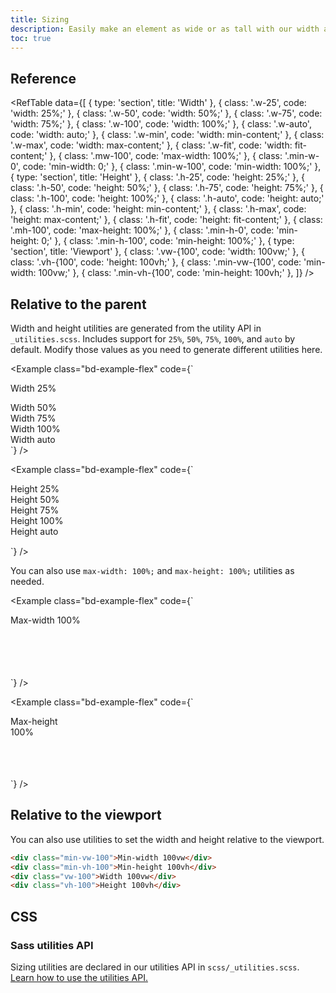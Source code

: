 ```yaml
---
title: Sizing
description: Easily make an element as wide or as tall with our width and height utilities.
toc: true
---
```


## Reference

<RefTable data={[
  {
    type: 'section',
    title: 'Width'
  },
  {
    class: '.w-25',
    code: 'width: 25%;'
  },
  {
    class: '.w-50',
    code: 'width: 50%;'
  },
  {
    class: '.w-75',
    code: 'width: 75%;'
  },
  {
    class: '.w-100',
    code: 'width: 100%;'
  },
  {
    class: '.w-auto',
    code: 'width: auto;'
  },
  {
    class: '.w-min',
    code: 'width: min-content;'
  },
  {
    class: '.w-max',
    code: 'width: max-content;'
  },
  {
    class: '.w-fit',
    code: 'width: fit-content;'
  },
  {
    class: '.mw-100',
    code: 'max-width: 100%;'
  },
  {
    class: '.min-w-0',
    code: 'min-width: 0;'
  },
  {
    class: '.min-w-100',
    code: 'min-width: 100%;'
  },
  {
    type: 'section',
    title: 'Height'
  },
  {
    class: '.h-25',
    code: 'height: 25%;'
  },
  {
    class: '.h-50',
    code: 'height: 50%;'
  },
  {
    class: '.h-75',
    code: 'height: 75%;'
  },
  {
    class: '.h-100',
    code: 'height: 100%;'
  },
  {
    class: '.h-auto',
    code: 'height: auto;'
  },
  {
    class: '.h-min',
    code: 'height: min-content;'
  },
  {
    class: '.h-max',
    code: 'height: max-content;'
  },
  {
    class: '.h-fit',
    code: 'height: fit-content;'
  },
  {
    class: '.mh-100',
    code: 'max-height: 100%;'
  },
  {
    class: '.min-h-0',
    code: 'min-height: 0;'
  },
  {
    class: '.min-h-100',
    code: 'min-height: 100%;'
  },
  {
    type: 'section',
    title: 'Viewport'
  },
  {
    class: '.vw-{100',
    code: 'width: 100vw;'
  },
  {
    class: '.vh-{100',
    code: 'height: 100vh;'
  },
  {
    class: '.min-vw-{100',
    code: 'min-width: 100vw;'
  },
  {
    class: '.min-vh-{100',
    code: 'min-height: 100vh;'
  },
]} />

## Relative to the parent

Width and height utilities are generated from the utility API in `_utilities.scss`. Includes support for `25%`, `50%`, `75%`, `100%`, and `auto` by default. Modify those values as you need to generate different utilities here.

<Example class="bd-example-flex" code={`<div class="w-25 p-3">Width 25%</div>
<div class="w-50 p-3">Width 50%</div>
<div class="w-75 p-3">Width 75%</div>
<div class="w-100 p-3">Width 100%</div>
<div class="w-auto p-3">Width auto</div>`} />

<Example class="bd-example-flex" code={`<div style="height: 100px;">
    <div class="h-25 d-inline-block" style="width: 120px;">Height 25%</div>
    <div class="h-50 d-inline-block" style="width: 120px;">Height 50%</div>
    <div class="h-75 d-inline-block" style="width: 120px;">Height 75%</div>
    <div class="h-100 d-inline-block" style="width: 120px;">Height 100%</div>
    <div class="h-auto d-inline-block" style="width: 120px;">Height auto</div>
  </div>`} />

You can also use `max-width: 100%;` and `max-height: 100%;` utilities as needed.

<Example class="bd-example-flex" code={`<div style="width: 50%; height: 100px;">
    <div class="mw-100" style="width: 200%;">Max-width 100%</div>
  </div>`} />

<Example class="bd-example-flex" code={`<div style="height: 100px;">
    <div class="mh-100" style="width: 100px; height: 200px;">Max-height 100%</div>
  </div>`} />

## Relative to the viewport

You can also use utilities to set the width and height relative to the viewport.

```html
<div class="min-vw-100">Min-width 100vw</div>
<div class="min-vh-100">Min-height 100vh</div>
<div class="vw-100">Width 100vw</div>
<div class="vh-100">Height 100vh</div>
```

## CSS

### Sass utilities API

Sizing utilities are declared in our utilities API in `scss/_utilities.scss`. [Learn how to use the utilities API.]([[docsref:/utilities/api#using-the-api]])

<ScssDocs name="utils-sizing" file="scss/_utilities.scss" />
